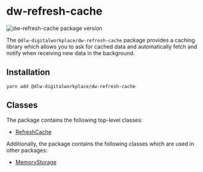 
<Meta title="Refresh Cache/Introduction" />

# dw-refresh-cache

![dw-refresh-cache package version](https://img.shields.io/github/package-json/v/dlw-digitalworkplace/dw-component-lib?filename=packages%2Fdw-refresh-cache%2Fpackage.json&label=%40dlw-digitalworkplace%2Fdw-refresh-cache&logo=github)

The `@dlw-digitalworkplace/dw-refresh-cache` package provides a caching library which allows you to ask for cached data and automatically fetch and notify when receiving new data in the background.

## Installation

```shell
yarn add @dlw-digitalworkplace/dw-refresh-cache
```

## Classes

The package contains the following top-level classes:

- [RefreshCache](?path=/docs/refresh-cache-refresh-cache--page)

Additionally, the package contains the following classes which are used in other packages:

- [MemoryStorage](?path=/docs/rrefresh-cache-memory-storage--page)
